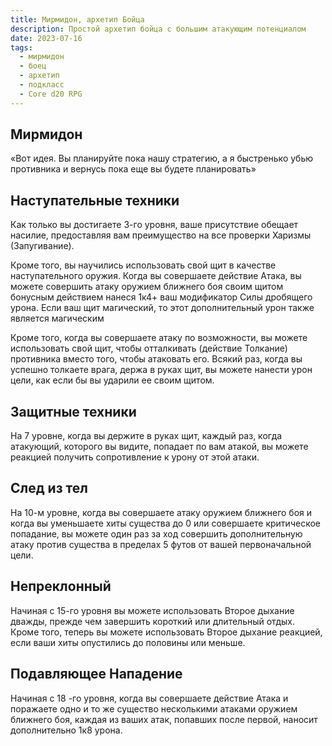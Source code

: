 ```yaml
---
title: Мирмидон, архетип Бойца
description: Простой архетип бойца с большим атакующим потенциалом
date: 2023-07-16
tags:
  - мирмидон
  - боец
  - архетип
  - подкласс
  - Core d20 RPG
---
```


## Мирмидон

«Вот идея. Вы планируйте пока нашу стратегию, а я быстренько убью противника и вернусь пока еще вы будете планировать»

## Наступательные техники

Как только вы достигаете 3-го уровня, ваше присутствие обещает насилие, предоставляя вам преимущество на все проверки Харизмы (Запугивание).

Кроме того, вы научились использовать свой щит в качестве наступательного оружия. Когда вы совершаете действие Атака, вы можете совершить атаку оружием ближнего боя своим щитом бонусным действием нанеся 1к4+ ваш модификатор Силы дробящего урона. Если ваш щит магический, то этот дополнительный урон также является магическим

Кроме того, когда вы совершаете атаку по возможности, вы можете использовать свой щит, чтобы отталкивать (действие Толкание) противника вместо того, чтобы атаковать его. Всякий раз, когда вы успешно толкаете врага, держа в руках щит, вы можете нанести урон цели, как если бы вы ударили ее своим щитом.

## Защитные техники

На 7 уровне, когда вы держите в руках щит, каждый раз, когда атакующий, которого вы видите, попадает по вам атакой, вы можете реакцией получить сопротивление к урону от этой атаки.

## След из тел

На 10-м уровне, когда вы совершаете атаку оружием ближнего боя и когда вы уменьшаете хиты существа до 0 или совершаете критическое попадание, вы можете один раз за ход совершить дополнительную атаку против существа в пределах 5 футов от вашей первоначальной цели.

## Непреклонный

Начиная с 15-го уровня вы можете использовать Второе дыхание дважды, прежде чем завершить короткий или длительный отдых. Кроме того, теперь вы можете использовать Второе дыхание реакцией, если ваши хиты опустились до половины или меньше.

## Подавляющее Нападение

Начиная с 18 -го уровня, когда вы совершаете действие Атака и поражаете одно и то же существо несколькими атаками оружием ближнего боя, каждая из ваших атак, попавших после первой, наносит дополнительно 1к8 урона.
